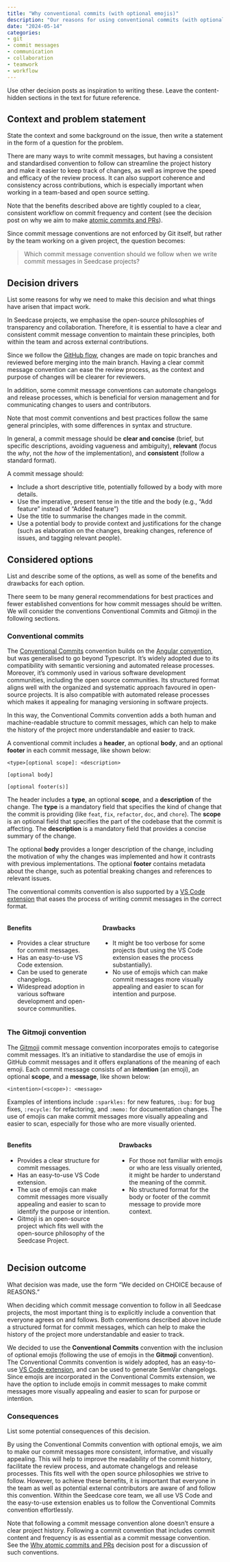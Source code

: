 ```yaml
---
title: "Why conventional commits (with optional emojis)"
description: "Our reasons for using conventional commits (with optional emojis following the Gitmoji convention) across Seedcase projects."
date: "2024-05-14"
categories:
- git
- commit messages
- communication
- collaboration
- teamwork
- workflow
---
```


::: content-hidden
Use other decision posts as inspiration to writing these. Leave the
content-hidden sections in the text for future reference.
:::

## Context and problem statement

::: content-hidden
State the context and some background on the issue, then write a
statement in the form of a question for the problem.
:::

There are many ways to write commit messages, but having a consistent
and standardised convention to follow can streamline the project history
and make it easier to keep track of changes, as well as improve the
speed and efficacy of the review process. It can also support coherence
and consistency across contributions, which is especially important when
working in a team-based and open source setting.

::: callout-caution
Note that the benefits described above are tightly coupled to a clear,
consistent workflow on commit frequency and content (see the decision
post on why we aim to make [atomic commits and
PRs](why-atomic-commits.qmd)).
:::

Since commit message conventions are not enforced by Git itself, but
rather by the team working on a given project, the question becomes:

> Which commit message convention should we follow when we write commit
> messages in Seedcase projects?

## Decision drivers

::: content-hidden
List some reasons for why we need to make this decision and what things
have arisen that impact work.
:::

In Seedcase projects, we emphasise the open-source philosophies of
transparency and collaboration. Therefore, it is essential to have a
clear and consistent commit message convention to maintain these
principles, both within the team and across external contributions.

Since we follow the [GitHub flow](why-github-flow.qmd), changes are made
on topic branches and reviewed before merging into the main branch.
Having a clear commit message convention can ease the review process, as
the context and purpose of changes will be clearer for reviewers.

In addition, some commit message conventions can automate changelogs and
release processes, which is beneficial for version management and for
communicating changes to users and contributors.

::: callout-caution
Note that most commit conventions and best practices follow the same
general principles, with some differences in syntax and structure.

In general, a commit message should be **clear and concise** (brief, but
specific descriptions, avoiding vagueness and ambiguity), **relevant**
(focus the *why*, not the *how* of the implementation), and
**consistent** (follow a standard format).

A commit message should:

-   Include a short descriptive title, potentially followed by a body
    with more details.
-   Use the imperative, present tense in the title and the body (e.g.,
    "Add feature" instead of "Added feature")
-   Use the title to summarise the changes made in the commit.
-   Use a potential body to provide context and justifications for the
    change (such as elaboration on the changes, breaking changes,
    reference of issues, and tagging relevant people).
:::

## Considered options

::: content-hidden
List and describe some of the options, as well as some of the benefits
and drawbacks for each option.
:::

There seem to be many general recommendations for best practices and
fewer established conventions for how commit messages should be written.
We will consider the conventions Conventional Commits and Gitmoji in the
following sections.

### Conventional commits

The [Conventional Commits](https://www.conventionalcommits.org/)
convention builds on the [Angular
convention](https://github.com/angular/angular/blob/22b96b9/CONTRIBUTING.md#-commit-message-guidelines),
but was generalised to go beyond Typescript. It's widely adopted due to
its compatibility with semantic versioning and automated release
processes. Moreover, it's commonly used in various software development
communities, including the open source communities. Its structured
format aligns well with the organized and systematic approach favoured
in open-source projects. It is also compatible with automated
release processes which makes it appealing for managing versioning in
software projects.

In this way, the Conventional Commits convention adds a both human and
machine-readable structure to commit messages, which can help to make
the history of the project more understandable and easier to track.

A conventional commit includes a **header**, an optional **body**, and
an optional **footer** in each commit message, like shown below:

```         
<type>[optional scope]: <description>

[optional body]

[optional footer(s)]
```

The header includes a **type**, an optional **scope**, and a
**description** of the change. The **type** is a mandatory field that
specifies the kind of change that the commit is providing (like `feat`,
`fix`, `refactor`, `doc`, and `chore`). The **scope** is an optional
field that specifies the part of the codebase that the commit is
affecting. The **description** is a mandatory field that provides a
concise summary of the change.

The optional **body** provides a longer description of the change,
including the motivation of why the changes was implemented and how it
contrasts with previous implementations. The optional **footer**
contains metadata about the change, such as potential breaking changes
and references to relevant issues.

The conventional commits convention is also supported by a [VS Code
extension](https://marketplace.visualstudio.com/items?itemName=vivaxy.vscode-conventional-commits)
that eases the process of writing commit messages in the correct format.

::: columns
::: column
#### Benefits

-   Provides a clear structure for commit messages.
-   Has an easy-to-use VS Code extension.
-   Can be used to generate changelogs.
-   Widespread adoption in various software development and open-source
    communities.
:::

::: column
#### Drawbacks

-   It might be too verbose for some projects (but using the VS Code
    extension eases the process substantially).
-   No use of emojis which can make commit messages more visually
    appealing and easier to scan for intention and purpose.
:::
:::

### The Gitmoji convention

The [Gitmoji](https://gitmoji.dev/) commit message convention
incorporates emojis to categorise commit messages. It's an initiative to
standardise the use of emojis in GitHub commit messages and it offers
explanations of the meaning of each emoji. Each commit message consists
of an **intention** (an emoji), an optional **scope**, and a
**message**, like shown below:

```         
<intention>(<scope>): <message>
```

Examples of intentions include `:sparkles:` for new features, `:bug:`
for bug fixes, `:recycle:` for refactoring, and `:memo:` for
documentation changes. The use of emojis can make commit messages more
visually appealing and easier to scan, especially for those who are more
visually oriented.

::: columns
::: column
#### Benefits

-   Provides a clear structure for commit messages.
-   Has an easy-to-use VS Code extension.
-   The use of emojis can make commit messages more visually appealing
    and easier to scan to identify the purpose or intention.
-   Gitmoji is an open-source project which fits well with the open-source
philosophy of the Seedcase Project.
:::

::: column
#### Drawbacks

-   For those not familiar with emojis or who are less visually
    oriented, it might be harder to understand the meaning of the
    commit.
-   No structured format for the body or footer of the commit message to
    provide more context.
:::
:::

## Decision outcome

::: content-hidden
What decision was made, use the form "We decided on CHOICE because of
REASONS."
:::

When deciding which commit message convention to follow in all Seedcase
projects, the most important thing is to explicitly include a convention
that everyone agrees on and follows. Both conventions described above
include a structured format for commit messages, which can help to make
the history of the project more understandable and easier to track.

We decided to use the **Conventional Commits** convention with the
inclusion of optional emojis (following the use of emojis in the
**Gitmoji** convention). The Conventional Commits convention is widely
adopted, has an easy-to-use [VS Code
extension](https://marketplace.visualstudio.com/items?itemName=vivaxy.vscode-conventional-commits),
and can be used to generate SemVar changelogs. Since emojis are
incorporated in the Conventional Commits extension, we have the option
to include emojis in commit messages to make commit messages more
visually appealing and easier to scan for purpose or intention.

### Consequences

::: content-hidden
List some potential consequences of this decision.
:::

By using the Conventional Commits convention with optional emojis, we
aim to make our commit messages more consistent, informative, and
visually appealing. This will help to improve the readability of the
commit history, facilitate the review process, and automate changelogs
and release processes. This fits well with the open source philosophies
we strive to follow. However, to achieve these benefits, it is important
that everyone in the team as well as potential external contributors are
aware of and follow this convention. Within the Seedcase core team, we
all use VS Code and the easy-to-use extension enables us to follow the
Conventional Commits convention effortlessly.

Note that following a commit message convention alone doesn't ensure a
clear project history. Following a commit convention that includes
commit content and frequency is as essential as a commit message
convention. See the [Why atomic commits and
PRs](why-atomic-commits-and-prs.qmd) decision post for a discussion of
such conventions.
